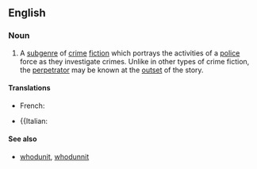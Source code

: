 ==English==
{{wikipedia}}

===Noun===
{{en-noun}}

# A [[subgenre]] of [[crime]] [[fiction]] which portrays the activities of a [[police]] force as they investigate crimes. Unlike in other types of crime fiction, the [[perpetrator]] may be known at the [[outset]] of the story.

====Translations====
{{trans-top|sub-genre of crime fiction}}
* French: {{t+|fr|roman policier}}
{{trans-mid}}
* {{Italian: {{t|it|poliziottesco|m}}
{{trans-bottom}}

====See also====
* [[whodunit]], [[whodunnit]]